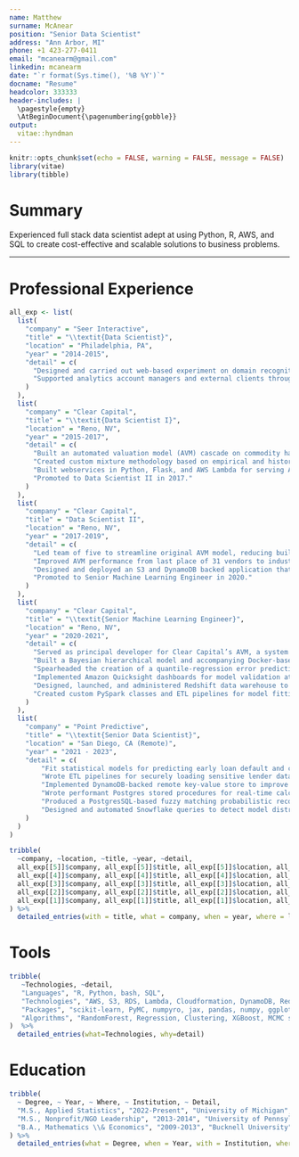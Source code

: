 ```yaml
---
name: Matthew
surname: McAnear
position: "Senior Data Scientist"
address: "Ann Arbor, MI"
phone: +1 423-277-0411
email: "mcanearm@gmail.com"
linkedin: mcanearm
date: "`r format(Sys.time(), '%B %Y')`"
docname: "Resume"
headcolor: 333333
header-includes: |
  \pagestyle{empty}
  \AtBeginDocument{\pagenumbering{gobble}}
output: 
  vitae::hyndman
---
```



```r
knitr::opts_chunk$set(echo = FALSE, warning = FALSE, message = FALSE)
library(vitae)
library(tibble)
```

# Summary

Experienced full stack data scientist adept at using Python, R, AWS, and SQL to create cost-effective and scalable solutions to business problems.

----------

# Professional Experience

```r
all_exp <- list(
  list(
    "company" = "Seer Interactive",
    "title" = "\\textit{Data Scientist}",
    "location" = "Philadelphia, PA",
    "year" = "2014-2015",
    "detail" = c(
      "Designed and carried out web-based experiment on domain recognition using multivariate hierarchical regression.",
      "Supported analytics account managers and external clients through project planning and automated reporting."
    )
  ),
  list(
    "company" = "Clear Capital",
    "title" = "\\textit{Data Scientist I}",
    "location" = "Reno, NV",
    "year" = "2015-2017",
    "detail" = c(
      "Built an automated valuation model (AVM) cascade on commodity hardware to predict home prices using distributed, high performance R and PostgreSQL.",
      "Created custom mixture methodology based on empirical and historical model performance for final value prediction.",
      "Built webservices in Python, Flask, and AWS Lambda for serving AVM model predictions and internal company data through a RESTful interface.",
      "Promoted to Data Scientist II in 2017."
    )
  ),
  list(
    "company" = "Clear Capital",
    "title" = "Data Scientist II",
    "location" = "Reno, NV",
    "year" = "2017-2019",
    "detail" = c(
      "Led team of five to streamline original AVM model, reducing build time and costs by over 90\\%",
      "Improved AVM performance from last place of 31 vendors to industry leader in 6 months (based on absolute mean prediction error), leading to annual revenues of over \\$1M.",
      "Designed and deployed an S3 and DynamoDB backed application that manages 35+ terabytes of MLS photos and their metadata.",
      "Promoted to Senior Machine Learning Engineer in 2020."
    )
  ),
  list(
    "company" = "Clear Capital",
    "title" = "\\textit{Senior Machine Learning Engineer}",
    "location" = "Reno, NV",
    "year" = "2020-2021",
    "detail" = c(
      "Served as principal developer for Clear Capital’s AVM, a system that produces 150 million new predictions and 150GB of new data each week.", 
      "Built a Bayesian hierarchical model and accompanying Docker-based webservice to predict home complexity",
      "Spearheaded the creation of a quantile-regression error prediction procedure and accompanying Java implementation to recalibrate model prediction intervals.",
      "Implemented Amazon Quicksight dashboards for model validation at multiple levels of analysis, including each individual home in the United States.", 
      "Designed, launched, and administered Redshift data warehouse to power machine learning models, ETL workflows, and ad-hoc analytical queries.",
      "Created custom PySpark classes and ETL pipelines for model fitting and prediction."
    )
  ),
  list(
    "company" = "Point Predictive",
    "title" = "\\textit{Senior Data Scientist}",
    "location" = "San Diego, CA (Remote)",
    "year" = "2021 - 2023",
    "detail" = c(
        "Fit statistical models for predicting early loan default and chargeoff for auto lenders in both object oriented and functional programming paradigms.",
        "Wrote ETL pipelines for securely loading sensitive lender data (PPI) into multiple database environments, improving load times from 12 hours to less than 10 minutes.",
        "Implemented DynamoDB-backed remote key-value store to improve AWS Lambda cold start times and move large files out of application layer.",
        "Wrote performant Postgres stored procedures for real-time calculation of historical borrower data, returning business-critical aggregate statistics in sub-200ms query times.",
        "Produced a PostgresSQL-based fuzzy matching probabilistic record linkage algorithm for retrieving prior credit applications of incoming borrowers, reducing query times by 50\\%.",
        "Designed and automated Snowflake queries to detect model distribution drift, saving 5 hours per week in manual performance monitoring and proactively identifying model miscalibration for clients."
    )
  )
)

tribble(
  ~company, ~location, ~title, ~year, ~detail,
  all_exp[[5]]$company, all_exp[[5]]$title, all_exp[[5]]$location, all_exp[[5]]$year, all_exp[[5]]$detail, 
  all_exp[[4]]$company, all_exp[[4]]$title, all_exp[[4]]$location, all_exp[[4]]$year, all_exp[[4]]$detail, 
  all_exp[[3]]$company, all_exp[[3]]$title, all_exp[[3]]$location, all_exp[[3]]$year, all_exp[[3]]$detail, 
  all_exp[[2]]$company, all_exp[[2]]$title, all_exp[[2]]$location, all_exp[[2]]$year, all_exp[[2]]$detail, 
  all_exp[[1]]$company, all_exp[[1]]$title, all_exp[[1]]$location, all_exp[[1]]$year, all_exp[[1]]$detail, 
) %>%
  detailed_entries(with = title, what = company, when = year, where = location, why = detail, .protect = FALSE)
```

# Tools

```r
tribble(
   ~Technologies, ~detail,
   "Languages", "R, Python, bash, SQL",
   "Technologies", "AWS, S3, RDS, Lambda, Cloudformation, DynamoDB, Redshift, Snowflake, Linux, Docker, PostgreSQL, Quicksight, Looker, Slurm, Spark, Sagemaker, REST, Flask, Git",
   "Packages", "scikit-learn, PyMC, numpyro, jax, pandas, numpy, ggplot2, pyspark, PyTorch, sqlalchemy",
   "Algorithms", "RandomForest, Regression, Clustering, XGBoost, MCMC sampling, Variational Inference, Bayesian Deep Learning, Hierarchical Modeling, Record Linkage"
)  %>%
  detailed_entries(what=Technologies, why=detail)
```

# Education

```r
tribble(
  ~ Degree, ~ Year, ~ Where, ~ Institution, ~ Detail,
  "M.S., Applied Statistics", "2022-Present", "University of Michigan", "Ann Arbor, MI", c(),
  "M.S., Nonprofit/NGO Leadership", "2013-2014", "University of Pennsylvania", "Philadelphia, PA", c("Donald J. Deutsch Endowed Graduate Fellowship"),
  "B.A., Mathematics \\& Economics", "2009-2013", "Bucknell University", "Lewisburg, PA", c("\\textit{Magna cum laude}", "National Merit Finalist Scholarship", "Dean's Scholarship", "Omicron Delta Epsilon Economics Honor Society"),
) %>%
  detailed_entries(what = Degree, when = Year, with = Institution, where = Where, why = Detail, .protect = FALSE)
```

